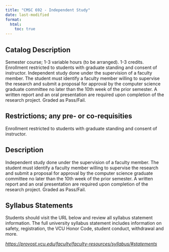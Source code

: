 ```yaml
---
title: "CMSC 692 - Independent Study"
date: last-modified
format:
  html:
    toc: true
---
```


## Catalog Description

Semester course; 1-3 variable hours (to be arranged). 1-3 credits. Enrollment restricted to students with graduate standing and consent of instructor. Independent study done under the supervision of a faculty member. The student must identify a faculty member willing to supervise the research and submit a proposal for approval by the computer science graduate committee no later than the 10th week of the prior semester. A written report and an oral presentation are required upon completion of the research project. Graded as Pass/Fail.


## Restrictions; any pre- or co-requisities
 
Enrollment restricted to students with graduate standing and consent of instructor.

## Description

Independent study done under the supervision of a faculty member. The student must identify a faculty member willing to supervise the research and submit a proposal for approval by the computer science graduate committee no later than the 10th week of the prior semester. A written report and an oral presentation are required upon completion of the research project. Graded as Pass/Fail.

## Syllabus Statements

Students should visit the URL below and review all syllabus statement information. The full university syllabus statement includes information on safety, registration, the VCU Honor Code, student conduct, withdrawal and more.

*<https://provost.vcu.edu/faculty/faculty-resources/syllabus/#statements>*


